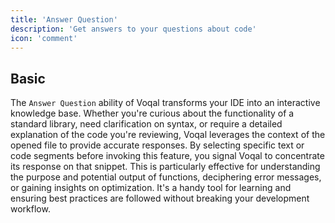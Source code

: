 ```yaml
---
title: 'Answer Question'
description: 'Get answers to your questions about code'
icon: 'comment'
---
```


## Basic

The `Answer Question` ability of Voqal transforms your IDE into an interactive knowledge base.
Whether you're curious about the functionality of a standard library, need clarification on syntax,
or require a detailed explanation of the code you're reviewing,
Voqal leverages the context of the opened file to provide accurate responses.
By selecting specific text or code segments before invoking this feature,
you signal Voqal to concentrate its response on that snippet.
This is particularly effective for understanding the purpose and potential output of functions,
deciphering error messages, or gaining insights on optimization.
It's a handy tool for learning and ensuring best practices are followed without breaking your development workflow.
